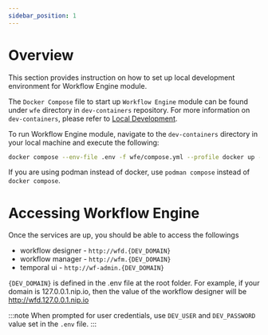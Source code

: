 ```yaml
---
sidebar_position: 1
---
```


# Overview

This section provides instruction on how to set up local development environment for Workflow Engine module.

The `Docker Compose` file to start up `Workflow Engine` module can be found under `wfe` directory in `dev-containers`
repository. For more information on `dev-containers`, please refer to
[Local Development](../../get-started/local-development.mdx).

To run Workflow Engine module, navigate to the `dev-containers` directory in your local machine and execute the
following:

```bash
docker compose --env-file .env -f wfe/compose.yml --profile docker up -d
```

If you are using podman instead of docker, use `podman compose` instead of `docker compose`.

# Accessing Workflow Engine

Once the services are up, you should be able to access the followings

-   workflow designer - `http://wfd.{DEV_DOMAIN}`
-   workflow manager - `http://wfm.{DEV_DOMAIN}`
-   temporal ui - `http://wf-admin.{DEV_DOMAIN}`

`{DEV_DOMAIN}` is defined in the .env file at the root folder. For example, if your domain is 127.0.0.1.nip.io, then the
value of the workflow designer will be http://wfd.127.0.0.1.nip.io

:::note
When prompted for user credentials, use `DEV_USER` and `DEV_PASSWORD` value set in the `.env` file.
:::
